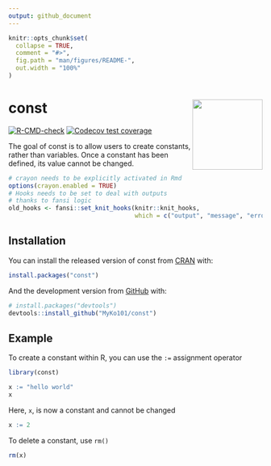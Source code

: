 ```yaml
---
output: github_document
---
```


<!-- README.md is generated from README.Rmd. Please edit that file -->

```r
knitr::opts_chunk$set(
  collapse = TRUE,
  comment = "#>",
  fig.path = "man/figures/README-",
  out.width = "100%"
)
```

# const <a href='https://www.michaelbarrowman.co.uk/const/'><img src='man/figures/logo.png' align="right" height="139" /></a>


<!-- badges: start -->
[![R-CMD-check](https://github.com/MyKo101/const/workflows/R-CMD-check/badge.svg)](https://github.com/MyKo101/const/actions)
[![Codecov test coverage](https://codecov.io/gh/MyKo101/const/branch/master/graph/badge.svg)](https://codecov.io/gh/MyKo101/const?branch=master)
<!-- badges: end -->

The goal of const is to allow users to create constants, rather than 
variables. Once a constant has been defined, its value cannot be changed.

```r
# crayon needs to be explicitly activated in Rmd
options(crayon.enabled = TRUE)
# Hooks needs to be set to deal with outputs
# thanks to fansi logic
old_hooks <- fansi::set_knit_hooks(knitr::knit_hooks, 
                                   which = c("output", "message", "error"))
```

## Installation

You can install the released version of const from [CRAN](https://CRAN.R-project.org) with:

``` r
install.packages("const")
```

And the development version from [GitHub](https://github.com/) with:

``` r
# install.packages("devtools")
devtools::install_github("MyKo101/const")
```
## Example

To create a constant within R, you can use the `:=` assignment operator

```r
library(const)

x := "hello world"
x
```

Here, `x`, is now a constant and cannot be changed
```r
x := 2
```

To delete a constant, use `rm()`

```r
rm(x)
```

